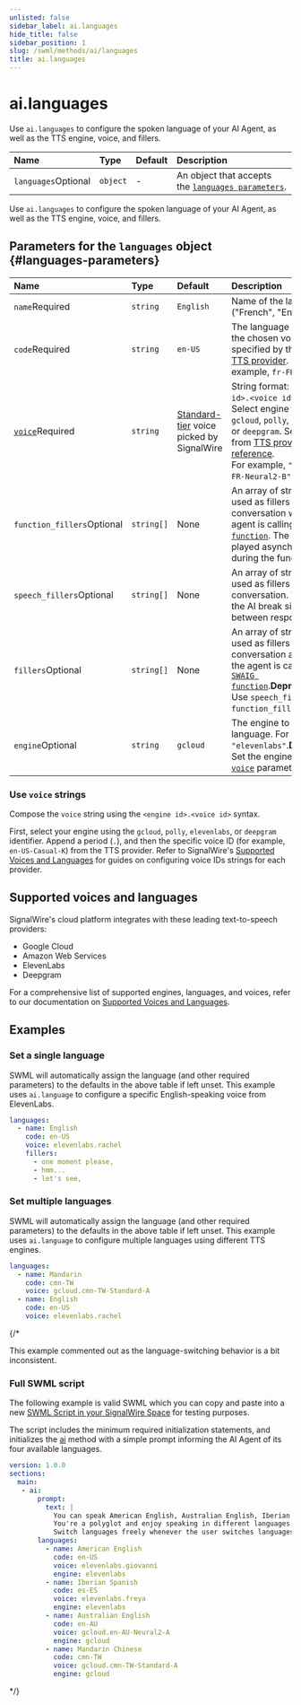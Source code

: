 ```yaml
---
unlisted: false
sidebar_label: ai.languages
hide_title: false
sidebar_position: 1
slug: /swml/methods/ai/languages
title: ai.languages
---
```


# ai.languages

Use `ai.languages` to configure the spoken language of your AI Agent, as well as the TTS engine, voice, and fillers.

| Name                                                      | Type     | Default | Description                                                                 |
|:----------------------------------------------------------|:---------|:--------|:----------------------------------------------------------------------------|
| `languages`<span className="optional-arg">Optional</span> | `object` | -       | An object that accepts the [`languages parameters`](#languages-parameters). |

Use `ai.languages` to configure the spoken language of your AI Agent, as well as the TTS engine, voice, and fillers.

## **Parameters for the `languages` object** {#languages-parameters}

| Name                                                                                            | Type                                               | Default                                                                                                                     | Description                                                                                                                                                                                                                                                                                                   |
| :---------------------------------------------------------------------------------------------- | :------------------------------------------------- | :-------------------------------------------------------------------------------------------------------------------------- | :------------------------------------------------------------------------------------------------------------------------------------------------------------------------------------------------------------------------------------------------------------------------------------------------------------ |
| `name`<span className="required-arg">Required</span>                                            | `string`                                           | `English`                                                                                                                   | Name of the language ("French", "English", etc).                                                                                                                                                                                                                                                              |
| `code`<span className="required-arg">Required</span>                                            | `string`                                           | `en-US`                                                                                                                     | The language code for the chosen voice, specified by the selected [TTS provider](/voice/getting-started/voice-and-languages). For example, `fr-FR`.                                                                                                                |
| [`voice`](#use-voice-strings)<span className="required-arg">Required</span>                     | `string`                                           | [Standard-tier](/voice/getting-started/voice-and-languages) voice picked by SignalWire | String format: `<engine id>.<voice id>`.<br/>Select engine from `gcloud`, `polly`, `elevenlabs`, or `deepgram`. Select voice from [TTS provider reference](/voice/getting-started/voice-and-languages#tts-providers).<br/>For example, `"gcloud.fr-FR-Neural2-B"`. |
| `function_fillers`<span className="optional-arg">Optional</span>                                | `string[]`                                         | None                                                                                                                        | An array of strings to be used as fillers in the conversation when the agent is calling a [`SWAIG function`](./ai_swaig/functions/index.mdx). The filler is played asynchronously during the function call.                                                                                                   |
| `speech_fillers`<span className="optional-arg">Optional</span>                                  | `string[]`                                         | None                                                                                                                        | An array of strings to be used as fillers in the conversation. This helps the AI break silence between responses.                                                                                                                                                                                             |
| <span className="deprecated-arg">`fillers`</span><span className="optional-arg">Optional</span> | <span className="deprecated-arg">`string[]`</span> | <span className="deprecated-arg">None</span>                                                                                | <span className="deprecated-arg">An array of strings to be used as fillers in the conversation and when the agent is calling a [`SWAIG function`](./ai_swaig/functions/index.mdx).</span><span className="deprecated-desc">**Deprecated**: Use `speech_fillers` and `function_fillers` instead.</span>        |
| <span className="deprecated-arg">`engine`</span><span className="optional-arg">Optional</span>  | <span className="deprecated-arg">`string`</span>   | <span className="deprecated-arg">`gcloud`</span>                                                                            | <span className="deprecated-arg">The engine to use for the language. For example, `"elevenlabs"`.</span><span className="deprecated-desc">**Deprecated.** Set the engine with the [`voice`](#use-voice-strings) parameter.</span>                                                                             |

### Use `voice` strings

Compose the `voice` string using the `<engine id>.<voice id>` syntax.

First, select your engine using the `gcloud`, `polly`, `elevenlabs`, or `deepgram` identifier. 
Append a period (`.`), and then the specific voice ID (for example, `en-US-Casual-K`) from the TTS provider. 
Refer to SignalWire's [Supported Voices and Languages](/voice/getting-started/voice-and-languages#tts-providers)
for guides on configuring voice IDs strings for each provider.

## **Supported voices and languages**

SignalWire's cloud platform integrates with these leading text-to-speech providers:

- Google Cloud
- Amazon Web Services
- ElevenLabs
- Deepgram

For a comprehensive list of supported engines, languages, and voices, refer to our documentation on 
[Supported Voices and Languages](/voice/getting-started/voice-and-languages).

## **Examples**

### Set a single language

SWML will automatically assign the language (and other required parameters) to the defaults in the above table if left unset.
This example uses `ai.language` to configure a specific English-speaking voice from ElevenLabs.

```yaml andJson
languages:
  - name: English
    code: en-US
    voice: elevenlabs.rachel
    fillers:
      - one moment please,
      - hmm...
      - let's see,
```

### Set multiple languages

SWML will automatically assign the language (and other required parameters) to the defaults in the above table if left unset.
This example uses `ai.language` to configure multiple languages using different TTS engines.

```yaml andJson
languages:
  - name: Mandarin
    code: cmn-TW
    voice: gcloud.cmn-TW-Standard-A
  - name: English
    code: en-US
    voice: elevenlabs.rachel
```

{/*

This example commented out as the language-switching behavior is a bit inconsistent.

### Full SWML script

The following example is valid SWML which you can copy and paste into a new 
[SWML Script in your SignalWire Space](https://my.signalwire.com?page=relay-bins) 
for testing purposes.

The script includes the minimum required initialization statements, and initializes the 
[ai](../ai/index.mdx)
method with a simple prompt informing the AI Agent of its four available languages.

```yaml andJson
version: 1.0.0
sections:
  main:
   - ai:
       prompt:
         text: |
           You can speak American English, Australian English, Iberian Spanish, and Mandarin Chinese.
           You're a polyglot and enjoy speaking in different languages.
           Switch languages freely whenever the user switches languages.
       languages:
         - name: American English
           code: en-US
           voice: elevenlabs.giovanni
           engine: elevenlabs
         - name: Iberian Spanish
           code: es-ES
           voice: elevenlabs.freya
           engine: elevenlabs
         - name: Australian English
           code: en-AU
           voice: gcloud.en-AU-Neural2-A
           engine: gcloud
         - name: Mandarin Chinese
           code: cmn-TW
           voice: gcloud.cmn-TW-Standard-A
           engine: gcloud
```

*/}